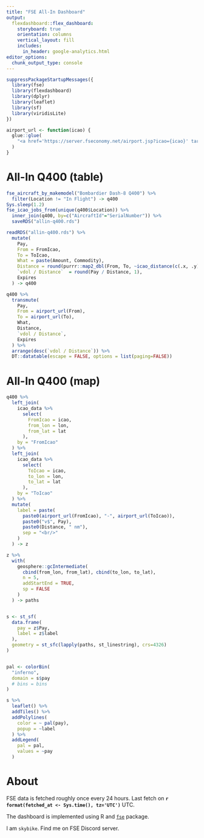 ```yaml
---
title: "FSE All-In Dashboard"
output: 
  flexdashboard::flex_dashboard:
    storyboard: true
    orientation: columns
    vertical_layout: fill
    includes:
      in_header: google-analytics.html
editor_options: 
  chunk_output_type: console
---
```


```r
suppressPackageStartupMessages({
  library(fse)
  library(flexdashboard)
  library(dplyr)
  library(leaflet)
  library(sf)
  library(viridisLite)
})

airport_url <- function(icao) {
  glue::glue(
    "<a href='https://server.fseconomy.net/airport.jsp?icao={icao}' target='_blank'>{icao}</a>"
  )
}
```
























# All-In Q400 (table)

```r
fse_aircraft_by_makemodel("Bombardier Dash-8 Q400") %>%
  filter(Location != "In Flight") -> q400
Sys.sleep(1.2)
fse_icao_jobs_from(unique(q400$Location)) %>%
  inner_join(q400, by=c("AircraftId"="SerialNumber")) %>%
  saveRDS("allin-q400.rds")
```

```r
readRDS("allin-q400.rds") %>%
  mutate(
    Pay,
    From = FromIcao, 
    To = ToIcao, 
    What = paste(Amount, Commodity),
    Distance = round(purrr::map2_dbl(From, To, ~icao_distance(c(.x, .y)))),
    `vdol / Distance`  = round(Pay / Distance, 1),
    Expires
  ) -> q400
```

```r
q400 %>%
  transmute(
    Pay,
    From = airport_url(From), 
    To = airport_url(To), 
    What,
    Distance,
    `vdol / Distance`,
    Expires
  ) %>%
  arrange(desc(`vdol / Distance`)) %>%
  DT::datatable(escape = FALSE, options = list(paging=FALSE))
```







# All-In Q400 (map)

```r
q400 %>%
  left_join(
    icao_data %>%
      select(
        FromIcao = icao,
        from_lon = lon,
        from_lat = lat
      ),
    by = "FromIcao"
  ) %>%
  left_join(
    icao_data %>%
      select(
        ToIcao = icao,
        to_lon = lon,
        to_lat = lat
      ),
    by = "ToIcao"
  ) %>%
  mutate(
    label = paste(
      paste0(airport_url(FromIcao), "-", airport_url(ToIcao)),
      paste0("v$", Pay),
      paste0(Distance, " nm"),
      sep = "<br/>"
    )
  ) -> z

z %>%
  with(
    geosphere::gcIntermediate(
      cbind(from_lon, from_lat), cbind(to_lon, to_lat),
      n = 5,
      addStartEnd = TRUE,
      sp = FALSE
    )
  ) -> paths


s <- st_sf(
  data.frame(
    pay = z$Pay, 
    label = z$label
  ), 
  geometry = st_sfc(lapply(paths, st_linestring), crs=4326)
)


pal <- colorBin(
  "inferno", 
  domain = s$pay
  # bins = bins
)

s %>%
  leaflet() %>%
  addTiles() %>%
  addPolylines(
    color = ~ pal(pay),
    popup = ~label
  ) %>%
  addLegend(
    pal = pal,
    values = ~pay
  )
```










# About

FSE data is fetched roughly once every 24 hours. Last fetch on **`r format(fetched_at <- Sys.time(), tz='UTC')`** UTC.

The dashboard is implemented using R and [`fse`](https://github.com/rfse/fse) package.

I am `skybike`. Find me on FSE Discord server.
